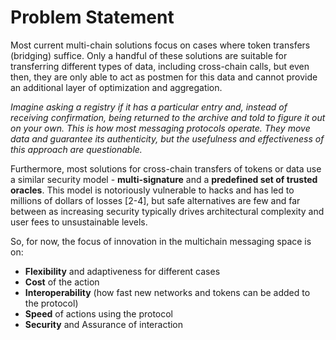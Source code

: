 ---
---

# Problem Statement

Most current multi-chain solutions focus on cases where token transfers (bridging) suffice. Only a handful of these solutions are suitable for transferring 
different types of data, including cross-chain calls, but even then, they are only able to act as postmen for this data and cannot provide an additional layer of 
optimization and aggregation.

*Imagine asking a registry if it has a particular entry and, instead of receiving confirmation, being returned to the archive and told to figure it out on your 
own. This is how most messaging protocols operate. They move data and guarantee its authenticity, but the usefulness and effectiveness of this approach are 
questionable.*

Furthermore, most solutions for cross-chain transfers of tokens or data use a similar security model - **multi-signature** and a **predefined set of trusted oracles**. 
This model is notoriously vulnerable to hacks and has led to millions of dollars of losses [2-4], but safe alternatives are few and far between as increasing 
security typically drives architectural complexity and user fees to unsustainable levels. 

So, for now, the focus of innovation in the multichain messaging space is on:
- **Flexibility** and adaptiveness for different cases
- **Cost** of the action
- **Interoperability** (how fast new networks and tokens can be added to the protocol)
- **Speed** of actions using the protocol
- **Security** and Assurance of interaction